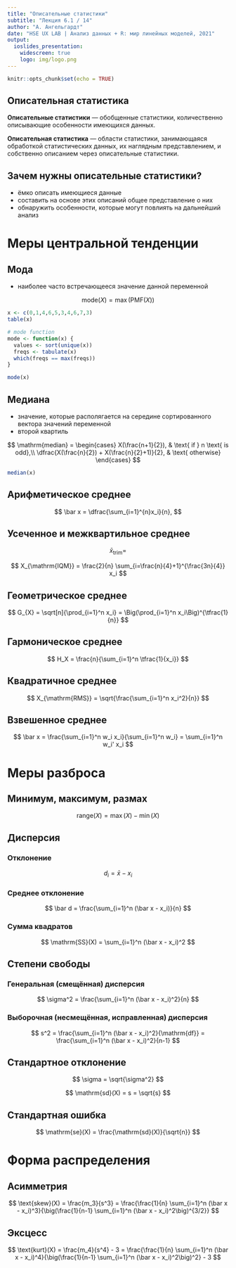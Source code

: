 ```yaml
---
title: "Описательные статистики"
subtitle: "Лекция 6.1 / 14"
author: "А. Ангельгардт"
date: "HSE UX LAB | Анализ данных + R: мир линейных моделей, 2021"
output: 
  ioslides_presentation:
    widescreen: true
    logo: img/logo.png
---
```



```r
knitr::opts_chunk$set(echo = TRUE)
```

## Описательная статистика
**Описательные статистики** --- обобщенные статистики, количественно описывающие особенности имеющихся данных.

**Описательная статистика** --- области статистики, занимающаяся обработкой статистических данных, их наглядным представлением, и собственно описанием через описательные статистики.


## Зачем нужны описательные статистики?

- ёмко описать имеющиеся данные
- составить на основе этих описаний общее представление о них
- обнаружить особенности, которые могут повлиять на дальнейший анализ


# Меры центральной тенденции

## Мода

- наиболее часто встречающееся значение данной переменной

$$
\mathrm{mode}(X) = \max(\mathrm{PMF}(X))
$$

```r
x <- c(0,1,4,6,5,3,4,6,7,3)
table(x)
```
```r
# mode function
mode <- function(x) {
  values <- sort(unique(x))
  freqs <- tabulate(x)
  which(freqs == max(freqs))
}
```
```r
mode(x)
```


## Медиана

- значение, которые располягается на середине сортированного вектора значений переменной
- второй квартиль

$$
\mathrm{median} = \begin{cases}
X(\frac{n+1}{2}), & \text{ if } n \text{ is odd},\\
\dfrac{X(\frac{n}{2}) + X(\frac{n}{2}+1)}{2}, & \text{ otherwise}
\end{cases}
$$

```r
median(x)
```


## Арифметическое среднее

$$
\bar x = \dfrac{\sum_{i=1}^{n}x_i}{n},
$$


## Усеченное и межквартильное среднее

$$
\bar x_{\text{trim}} = 
$$

$$
X_{\mathrm{IQM}} = \frac{2}{n} \sum_{i=\frac{n}{4}+1}^{\frac{3n}{4}} x_i
$$

## Геометрическое среднее

$$
G_{X} = \sqrt[n]{\prod_{i=1}^n x_i} = \Big(\prod_{i=1}^n x_i\Big)^{\tfrac{1}{n}}
$$

## Гармоническое среднее

$$
H_X = \frac{n}{\sum_{i=1}^n \tfrac{1}{x_i}}
$$

## Квадратичное среднее

$$
X_{\mathrm{RMS}} = \sqrt{\frac{\sum_{i=1}^n x_i^2}{n}}
$$

## Взвешенное среднее

$$
\bar x = \frac{\sum_{i=1}^n w_i x_i}{\sum_{i=1}^n w_i} = \sum_{i=1}^n w_i' x_i
$$



# Меры разброса

## Минимум, максимум, размах
$$
\mathrm{range}(X) = \max(X) - \min(X)
$$


## Дисперсия
### Отклонение

$$
d_i = \bar x - x_i
$$

### Среднее отклонение

$$
\bar d = \frac{\sum_{i=1}^n (\bar x - x_i)}{n}
$$

### Сумма квадратов

$$
\mathrm{SS}(X) = \sum_{i=1}^n (\bar x - x_i)^2
$$


## Степени свободы

### Генеральная (смещённая) дисперсия
$$
\sigma^2 = \frac{\sum_{i=1}^n (\bar x - x_i)^2}{n}
$$

### Выборочная (несмещённая, исправленная) дисперсия
$$
s^2 = \frac{\sum_{i=1}^n (\bar x - x_i)^2}{\mathrm{df}} = \frac{\sum_{i=1}^n (\bar x - x_i)^2}{n-1}
$$


## Стандартное отклонение

$$
\sigma = \sqrt{\sigma^2}
$$

$$
\mathrm{sd}(X) = s = \sqrt{s}
$$

## Стандартная ошибка

$$
\mathrm{se}(X) = \frac{\mathrm{sd}(X)}{\sqrt{n}}
$$

# Форма распределения
## Асимметрия

$$
\text{skew}(X) = \frac{m_3}{s^3} = \frac{\frac{1}{n} \sum_{i=1}^n (\bar x - x_i)^3}{\big(\frac{1}{n-1} \sum_{i=1}^n (\bar x - x_i)^2\big)^{3/2}}
$$

## Эксцесс

$$
\text{kurt}(X) = \frac{m_4}{s^4} - 3 = \frac{\frac{1}{n} \sum_{i=1}^n (\bar x - x_i)^4}{\big(\frac{1}{n-1} \sum_{i=1}^n (\bar x - x_i)^2\big)^2} - 3
$$

